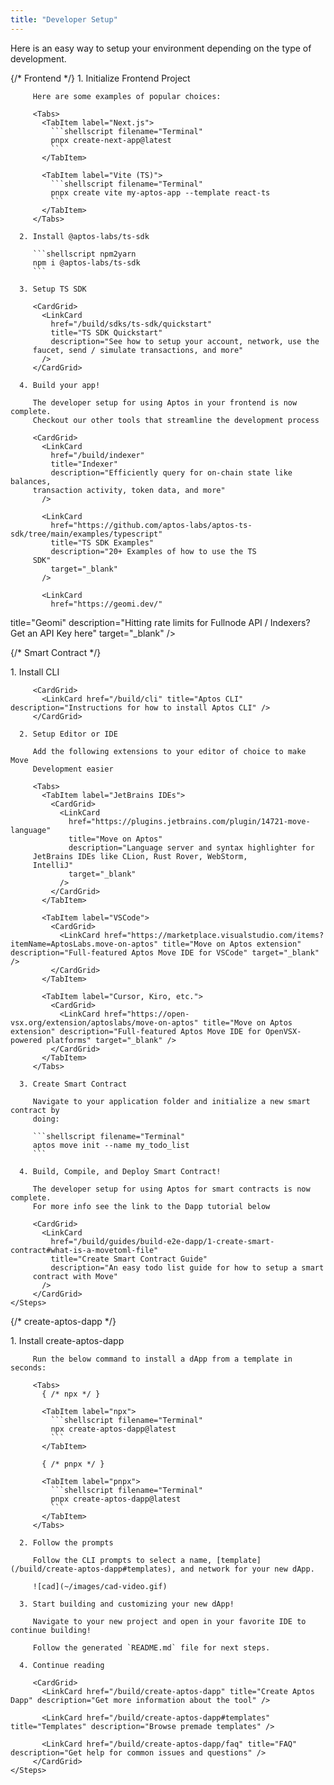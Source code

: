 ```yaml
---
title: "Developer Setup"
---
```



Here is an easy way to setup your environment depending on the type of development.

<Tabs>
  {/* Frontend */}

  <TabItem label="Frontend">
    <Steps>
      1. Initialize Frontend Project

         Here are some examples of popular choices:

         <Tabs>
           <TabItem label="Next.js">
             ```shellscript filename="Terminal"
             pnpx create-next-app@latest
             ```
           </TabItem>

           <TabItem label="Vite (TS)">
             ```shellscript filename="Terminal"
             pnpx create vite my-aptos-app --template react-ts
             ```
           </TabItem>
         </Tabs>

      2. Install @aptos-labs/ts-sdk

         ```shellscript npm2yarn
         npm i @aptos-labs/ts-sdk
         ```

      3. Setup TS SDK

         <CardGrid>
           <LinkCard
             href="/build/sdks/ts-sdk/quickstart"
             title="TS SDK Quickstart"
             description="See how to setup your account, network, use the
         faucet, send / simulate transactions, and more"
           />
         </CardGrid>

      4. Build your app!

         The developer setup for using Aptos in your frontend is now complete.
         Checkout our other tools that streamline the development process

         <CardGrid>
           <LinkCard
             href="/build/indexer"
             title="Indexer"
             description="Efficiently query for on-chain state like balances,
         transaction activity, token data, and more"
           />

           <LinkCard
             href="https://github.com/aptos-labs/aptos-ts-sdk/tree/main/examples/typescript"
             title="TS SDK Examples"
             description="20+ Examples of how to use the TS
         SDK"
             target="_blank"
           />

           <LinkCard
             href="https://geomi.dev/"
title="Geomi"
             description="Hitting rate limits for Fullnode API / Indexers? Get
         an API Key here"
             target="_blank"
           />
         </CardGrid>
    </Steps>
  </TabItem>

  {/* Smart Contract */}

  <TabItem label="Smart Contract">
    <Steps>
      1. Install CLI

         <CardGrid>
           <LinkCard href="/build/cli" title="Aptos CLI" description="Instructions for how to install Aptos CLI" />
         </CardGrid>

      2. Setup Editor or IDE

         Add the following extensions to your editor of choice to make Move
         Development easier

         <Tabs>
           <TabItem label="JetBrains IDEs">
             <CardGrid>
               <LinkCard
                 href="https://plugins.jetbrains.com/plugin/14721-move-language"
                 title="Move on Aptos"
                 description="Language server and syntax highlighter for
         JetBrains IDEs like CLion, Rust Rover, WebStorm,
         IntelliJ"
                 target="_blank"
               />
             </CardGrid>
           </TabItem>

           <TabItem label="VSCode">
             <CardGrid>
               <LinkCard href="https://marketplace.visualstudio.com/items?itemName=AptosLabs.move-on-aptos" title="Move on Aptos extension" description="Full-featured Aptos Move IDE for VSCode" target="_blank" />
             </CardGrid>
           </TabItem>

           <TabItem label="Cursor, Kiro, etc.">
             <CardGrid>
               <LinkCard href="https://open-vsx.org/extension/aptoslabs/move-on-aptos" title="Move on Aptos extension" description="Full-featured Aptos Move IDE for OpenVSX-powered platforms" target="_blank" />
             </CardGrid>
           </TabItem>
         </Tabs>

      3. Create Smart Contract

         Navigate to your application folder and initialize a new smart contract by
         doing:

         ```shellscript filename="Terminal"
         aptos move init --name my_todo_list
         ```

      4. Build, Compile, and Deploy Smart Contract!

         The developer setup for using Aptos for smart contracts is now complete.
         For more info see the link to the Dapp tutorial below

         <CardGrid>
           <LinkCard
             href="/build/guides/build-e2e-dapp/1-create-smart-contract#what-is-a-movetoml-file"
             title="Create Smart Contract Guide"
             description="An easy todo list guide for how to setup a smart
         contract with Move"
           />
         </CardGrid>
    </Steps>
  </TabItem>

  {/* create-aptos-dapp */}

  <TabItem label="Create Aptos Dapp">
    <Steps>
      1. Install create-aptos-dapp

         Run the below command to install a dApp from a template in seconds:

         <Tabs>
           { /* npx */ }

           <TabItem label="npx">
             ```shellscript filename="Terminal"
             npx create-aptos-dapp@latest
             ```
           </TabItem>

           { /* pnpx */ }

           <TabItem label="pnpx">
             ```shellscript filename="Terminal"
             pnpx create-aptos-dapp@latest
             ```
           </TabItem>
         </Tabs>

      2. Follow the prompts

         Follow the CLI prompts to select a name, [template](/build/create-aptos-dapp#templates), and network for your new dApp.

         ![cad](~/images/cad-video.gif)

      3. Start building and customizing your new dApp!

         Navigate to your new project and open in your favorite IDE to continue building!

         Follow the generated `README.md` file for next steps.

      4. Continue reading

         <CardGrid>
           <LinkCard href="/build/create-aptos-dapp" title="Create Aptos Dapp" description="Get more information about the tool" />

           <LinkCard href="/build/create-aptos-dapp#templates" title="Templates" description="Browse premade templates" />

           <LinkCard href="/build/create-aptos-dapp/faq" title="FAQ" description="Get help for common issues and questions" />
         </CardGrid>
    </Steps>
  </TabItem>
</Tabs>
